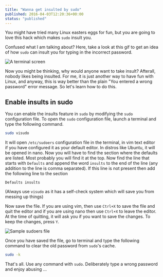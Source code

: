 ```yaml
---
title: "Wanna get insulted by sudo"
published: 2016-04-03T12:20:36+00:00
status: "published"
---
```


You might have tried many Linux easters eggs for fun, but you are going to love this hack which makes `sudo` insult you.

Confused what I am talking about? Here, take a look at this gif to get an idea of how `sudo` can insult you for typing in the incorrect password.

![A terminal screen](/posts/insult.gif)

Now you might be thinking, why would anyone want to take insult? Afterall, nobody likes being insulted. For me, it is just another way to have fun with Linux, and anyway, this is way better than the plain "You entered a wrong password" error message. So let's learn how to do this.

## Enable insults in sudo

You can enable the insults feature in `sudo` by modifying the `sudo` configuration file. To open the `sudo` configuration file, launch a terminal and type the following command.

```sh
sudo visudo
```

It will open `/etc/sudoers` configuration file in the terminal, in vim text editor if you have configured it as your default editor. In distros like Ubuntu, it will be opened in nano. Now you will have to find the section where the defaults are listed. Most probably you will find it at the top. Now find the line that starts with `Defaults` and append the word `insults` to the end of the line (any addition to the line is comma separated). If this line is not present then add the following line to the section

```vim
Defaults insults
```

(Always use `visudo` as it has a self-check system which will save you from messing up things)

Now save the file. If you are using vim, then use `Ctrl+X` to save the file and quit the editor and if you are using nano then use `Ctrl+X` to leave the editor. At the time of quitting, it will ask you if you want to save the changes. To keep the changes, press `Y`.

![Sample sudoers file](/posts/sudoers.png "Sample sudoers file")

Once you have saved the file, go to terminal and type the following command to clear the old password from `sudo`'s cache.

```sh
sudo -k
```

That's all. Use any command with `sudo`. Deliberately type a wrong password and enjoy abusing ...

